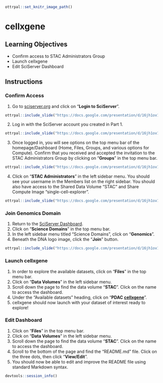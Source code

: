 
```r
ottrpal::set_knitr_image_path()
```

# cellxgene

## Learning Objectives
- Confirm access to STAC Administrators Group
- Launch cellxgene
- Edit SciServer Dashboard

## Instructions

### Confirm Access

1. Go to [sciserver.org](https://sciserver.org) and click on "**Login to SciServer**".

```r
ottrpal::include_slide("https://docs.google.com/presentation/d/16jh1ov1PyRyPKMTJ7ROiEyNm1B5KxdQlYQovVBCYesk/edit#slide=id.g25a5f9f2e31_0_6")
```

2. Log in with the SciServer account you created in Part 1.

```r
ottrpal::include_slide("https://docs.google.com/presentation/d/16jh1ov1PyRyPKMTJ7ROiEyNm1B5KxdQlYQovVBCYesk/edit#slide=id.g25a5f9f2e31_0_11")
```

3. Once logged in, you will see options on the top menu bar of the homepage/Dashboard (Home, Files, Groups, and various options for Compute). Confirm that you received and accepted the invitation to the STAC Administrators Group by clicking on “**Groups**” in the top menu bar.

```r
ottrpal::include_slide("https://docs.google.com/presentation/d/16jh1ov1PyRyPKMTJ7ROiEyNm1B5KxdQlYQovVBCYesk/edit#slide=id.g25a5f9f2e31_0_18")
```

4. Click on “**STAC Administrators**” in the left sidebar menu. You should see your username in the Members list on the right sidebar. You should also have access to the Shared Data Volume “STAC” and Share Compute Image “single-cell-explorer”.     

```r
ottrpal::include_slide("https://docs.google.com/presentation/d/16jh1ov1PyRyPKMTJ7ROiEyNm1B5KxdQlYQovVBCYesk/edit#slide=id.g25a5f9f2e31_0_24")
```

### Join Genomics Domain

1. Return to the [SciServer Dashboard](https://apps.sciserver.org/dashboard/).
2. Click on "**Science Domains**" in the top menu bar.
3. In the left sidebar menu titled "Science Domains", click on "**Genomics**".
4. Beneath the DNA logo image, click the "**Join**" button.

```r
ottrpal::include_slide("https://docs.google.com/presentation/d/16jh1ov1PyRyPKMTJ7ROiEyNm1B5KxdQlYQovVBCYesk/edit#slide=id.g25954290abf_0_0")
```

### Launch cellxgene

1. In order to explore the available datasets, click on “**Files**” in the top menu bar.
2. Click on “**Data Volumes**” in the left sidebar menu. 
3. Scroll down the page to find the data volume “**STAC**”. Click on the name to access the dashboard.
4. Under the “Available datasets” heading, click on “**PDAC [cellxgene]**”.
5. cellxgene should now launch with your dataset of interest ready to explore!

### Edit Dashboard

1. Click on "**Files**" in the top menu bar.
2. Click on “**Data Volumes**” in the left sidebar menu.
3. Scroll down the page to find the data volume “**STAC**”. Click on the name to access the dashboard.
4. Scroll to the bottom of the page and find the “README.md” file. Click on the three dots, then click “**View/Edit**”.
5. You should now be able to edit and improve the README file using standard Markdown syntax.                                                                                       
                                                                                       
```r
devtools::session_info()
```
